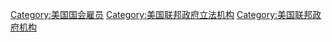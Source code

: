 {{Commonscat|Agencies of the United States Congress}}

[[Category:美国国会雇员|Category:美国国会雇员]]
[[Category:美国联邦政府立法机构|Category:美国联邦政府立法机构]]
[[Category:美国联邦政府机构|Category:美国联邦政府机构]]